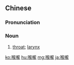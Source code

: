 {{also|喉咙}}
==Chinese==
{{zh-forms|s=喉咙}}

===Pronunciation===
{{zh-pron
|m=hóulóng,tl=y
|c=hau4 lung4
|cat=n
}}

===Noun===
{{zh-noun}}

# {{lb|zh|anatomy}} [[throat]]; [[larynx]]

{{zh-cat|Intermediate}}

[[ko:喉嚨]]
[[hu:喉嚨]]
[[mg:喉嚨]]
[[ja:喉嚨]]